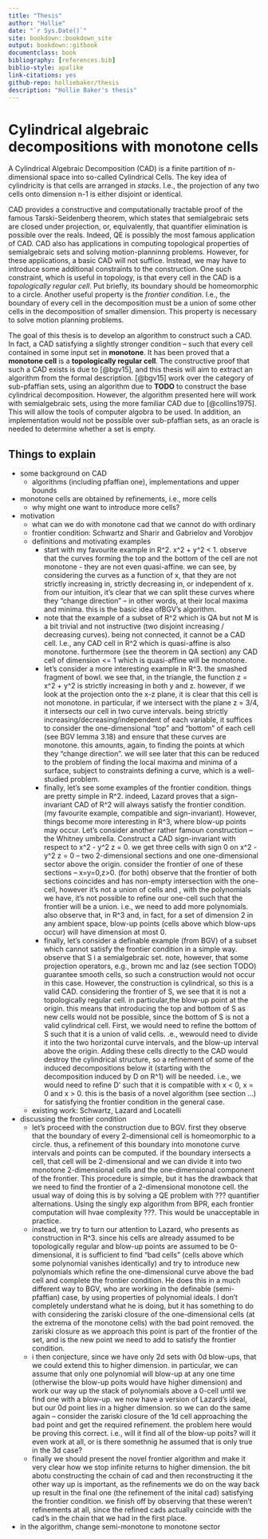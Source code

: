 ```yaml
---
title: "Thesis"
author: "Hollie"
date: "`r Sys.Date()`"
site: bookdown::bookdown_site
output: bookdown::gitbook
documentclass: book
bibliography: [references.bib]
biblio-style: apalike
link-citations: yes
github-repo: holliebaker/thesis
description: "Hollie Baker's thesis"
---
```


\newcommand{\R}{\mathbb{R}}
\newcommand{\Q}{\mathbb{Q}}
\newcommand{\N}{\mathbb{N}}
\newcommand{\Z}{\mathbb{Z}}
\newcommand{\A}{\mathbb{A}}

\newcommand{\sign}{\operatorname{sign}}
\newcommand{\proj}{\operatorname{proj}}
\newcommand{\lcm}{\operatorname{lcm}}
\newcommand{\lc}{\operatorname{lc}}
\newcommand{\lm}{\operatorname{lm}}
\newcommand{\ldt}{\operatorname{lt}}
\newcommand{\multideg}{\operatorname{multideg}}
\newcommand{\red}{\operatorname{red}}
\newcommand{\prim}{\operatorname{prim}}
\newcommand{\psrc}{\operatorname{psrc}}
\newcommand{\res}{\operatorname{Res}}
\newcommand{\lex}{<_{\rm{lex}}}
\newcommand{\lexeq}{\le_{\rm{lex}}}
\newcommand{\projop}[1]{{\proj_{\R^{#1}}}}

\newcommand{\projops}[1]{{\proj_{\opspan{#1}}}}
\newcommand{\opspan}[1]{{\operatorname{span} \{#1\}}}
\newcommand{\cl}[1]{{\operatorname{cl} \left( #1 \right)}}
\newcommand{\cls}[2]{{\operatorname{cl}_{#1} \left( #2 \right)}}
\newcommand{\fr}[1]{{\operatorname{fr} \left( #1 \right)}}
\newcommand{\frt}[2]{{\operatorname{fr}_{#1} \left( #2 \right)}}


# Cylindrical algebraic decompositions with monotone cells

A Cylindrical Algebraic Decomposition (CAD) is a finite partition of n-dimensional space into so-called Cylindrical Cells. The
key idea of cylindricity is that cells are arranged in *stacks*. I.e., the projection of any two cells onto dimension
n-1 is either disjoint or identical.

CAD provides a constructive and computationally tractable proof of the famous Tarski-Seidenberg theorem, which states that semialgebraic sets are
closed under projection, or, equivalently, that quantifier elimination is possible over the reals. Indeed, QE is
possibly the most famous application of CAD. CAD also has applications in computing topological properties of
semialgebraic sets and solving motion-planninng problems. However, for these applications, a basic CAD will not suffice.
Instead, we may have to introduce some additional constraints to the construction. One such constraint, which is useful
in topology, is that every cell in the CAD is a *topologically regular cell*. Put briefly, its boundary should be
homeomorphic to a circle. Another useful property is the *frontier condition*. I.e., the boundary of every cell in the
decomposition must be a union of some other cells in the decomposition of smaller dimension. This property is necessary
to solve motion planning problems.

The goal of this thesis is to develop an algorithm to construct such a CAD. In fact, a CAD satisfying a slightly stronger condition -- such that every cell contained in some input set in **monotone**. It has been proved that a **monotone cell** is a **topologically regular cell**. The constructive proof that such a CAD exists is due to [@bgv15], and this thesis will aim to extract an algorithm from the formal description.
[@bgv15] work over the category of sub-pfaffian sets, using an algorithm due to **TODO** to construct the base
cylindrical decomposition. However, the algorithm presented here will work with semialgebraic sets, using the more
familiar CAD due to [@collins1975]. This will allow the tools of computer algobra to be used. In addition, an implementation would not be possible over sub-pfaffian sets, as an oracle is needed to determine whether a set is empty.

## Things to explain

- some background on CAD
  - algorithms (including pfaffian one), implementations and upper bounds
- monotone cells are obtained by refinements, i.e., more cells
  - why might one want to introduce more cells?

- motivation
  - what can we do with monotone cad that we cannot do with ordinary
  - frontier condition: Schwartz and Sharir and Gabrielov and Vorobjov
  - definitions and motivating examples
    - start with my favourite example in R^2. x^2 + y^2 < 1. observe that the curves forming the top and the bottom of the cell are not monotone - they are not even quasi-affine. we can see, by considering the curves as a function of x, that they are not strictly increasing in, strictly decreasing in, or independent of x. from our intuition, it's clear that we can split these curves where they "change direction" -- in other words, at their local maxima and minima. this is the basic idea ofBGV's algorithm.
    - note that the example of a subset of R^2 which is QA but not M is a bit trivial and not instructive (two disjoint increasing / decreasing curves). being not connected, it cannot be a CAD cell. I.e., any CAD cell in R^2 which is quasi-affine is also monotone. furthermore (see the theorem in QA section) any CAD cell of dimension <= 1 which is quasi-affine will be monotone.
    - let's consider a more interesting example in R^3. the smashed fragment of bowl. we see that, in the triangle, the function z = x^2 + y^2 is strictly increasing in both y and z. however, if we look at the projection onto the x-z plane, it is clear that this cell is not monotone. in particular, if we intersect with the plane z = 3/4, it intersects our cell in two curve intervals. being strictly increasing/decreasing/independent of each variable, it suffices to consider the one-dimensional "top" and "bottom" of each cell (see BGV lemma 3.18) and ensure that these curves are monotone. this amounts, again, to finding the points at which they "change direction". we will see later that this can be reduced to the problem of finding the local maxima and minima of a surface, subject to constraints defining a curve, which is a well-studied problem.
    - finally, let's see some examples of the frontier condition. things are pretty simple in R^2. indeed, Lazard proves that a sign-invariant CAD of R^2 will always satisfy the frontier condition. (my favourite example, compatible and sign-invariant). However, things become more interesting in R^3, where blow-up points may occur. Let's consider another rather famoun construction -- the Whitney umbrella. Construct a CAD sign-invariant with respect to x^2 - y^2 z = 0. we get three cells with sign 0 on x^2 - y^2 z = 0 -- two 2-dimensional sections and one one-dimensional sector above the origin. consider the frontier of one of these sections -- x=y=0,z>0. (for both) observe that the frontier of both sections coincides and has non-empty intersection with the one-cell, however it's not a union of cells and , with the polynomials we have, it's not possible to refine our one-cell such that the frontier will be a union. i.e., we need to add more polynomials. also observe that, in R^3 and, in fact, for a set of dimension 2 in any ambient space, blow-up points (cells above which blow-ups occur) will have dimension at most 0.
    - finally, let's consider a definable example (from BGV) of a subset which cannot satisfy the frontier condition in a simple way. observe that S i a semialgebraic set. note, however, that some projection operators, e.g., brown mc and laz (see section TODO) guarantee smooth cells, so such a construction would not occur in this case. However, the construction is cylindrical, so this is a valid CAD. considering the frontier of S, we see that it is not a topologically regular cell. in particular,the blow-up point at the origin. this means that introducing the top and bottom of S as new cells would not be possible, since the bottom of S is not a valid cylindrical cell. First, we would need to refine the bottom of S such that it is a union of valid cells. .e., wewould need to divide it into the two horizontal curve intervals, and the blow-up interval above the origin. Adding these cells directly to the CAD would destroy the cylindrical structure, so a refinement of some of the induced decompositions below it (starting with the decomposition induced by D on R^1) will be needed. i.e., we would need to refine D' such that it is compatible with x < 0, x = 0 and x > 0. this is the basis of a novel algorithm (see section ...) for satisfying the frontier condition in the general case.
  - existing work: Schwartz, Lazard and Locatelli

- discussing the frontier condition
  - let's proceed with the construction due to BGV. first they observe that the boundary of every 2-dimensional cell is homeomorphic to a circle. thus, a refinement of this boundary into monotone curve intervals and points can be computed. if the boundary intersects a cell, that cell will be 2-dimensional and we can divide it into two monotone 2-dimensional cells and the one-dimensional component of the frontier. This procedure is simple, but it has the drawback that we need to find the frontier of a 2-dimensional monotone cell. the usual way of doing this is by solving a QE problem with ??? quantifier alternations. Using the singly exp algorithm from BPR, each frontier computation will hvae complexity ???. This would be unacceptable in practice.
  - instead, we try to turn our attention to Lazard, who presents as construction in R^3. since his cells are already assumed to be topologically regular and blow-up points are assumed to be 0-dimensional, it is sufficient to find "bad cells" (cells above which some polynomial vanishes identically) and try to introduce new polynomials which refine the one-dimensional curve above the bad cell and complete the frontier condition. He does this in a much different way to BGV, who are working in the definable (semi-pfaffian) case, by using properties of polynomial ideals. I don't completely understand what he is doing, but it has something to do with considering the zariski closure of the one-dimensional cells (at the extrema of the monotone cells) with the bad point removed. the zariski closure as we approach this point is part of the frontier of the set, and is the new point we need to add to satisfy the frontier condition.
  - i then conjecture, since we have only 2d sets with 0d blow-ups, that we could extend this to higher dimension. in particular, we can assume that only one polynomial will blow-up at any one time (otherwise the blow-up poits would have higher dimension) and work our way up the stack of polynomials above a 0-cell until we find one with a blow-up. we now have a version of Lazard's ideal, but our 0d point lies in a higher dimension. so we can do the same again -- consider the zariski closure of the 1d cell approaching the bad point and get the required refinement. the problem here would be proving this correct. i.e., will it find all of the blow-up poits? will it even work at all, or is there somethnig he assumed that is only true in the 3d case?
  - finally we should present the novel frontier algorithm and make it very clear how we stop infinite returns to higher dimension. the bit abotu constructing the cchain of cad and then reconstructing it the other way up is important, as the refinements we do on the way back up result in the final one (the refinement of the inital cad)  satisfying the frontier condition. we finish off by observing that these weren't refinements at all, since the refined cads actually coincide with the cad's in the chain that we had in the first place.

- in the algorithm, change semi-monotone to monotone sector

